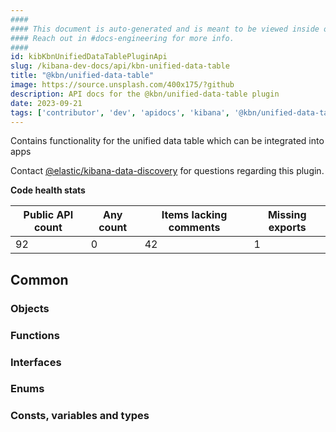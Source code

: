 ```yaml
---
####
#### This document is auto-generated and is meant to be viewed inside our experimental, new docs system.
#### Reach out in #docs-engineering for more info.
####
id: kibKbnUnifiedDataTablePluginApi
slug: /kibana-dev-docs/api/kbn-unified-data-table
title: "@kbn/unified-data-table"
image: https://source.unsplash.com/400x175/?github
description: API docs for the @kbn/unified-data-table plugin
date: 2023-09-21
tags: ['contributor', 'dev', 'apidocs', 'kibana', '@kbn/unified-data-table']
---
```


Contains functionality for the unified data table which can be integrated into apps

Contact [@elastic/kibana-data-discovery](https://github.com/orgs/elastic/teams/kibana-data-discovery) for questions regarding this plugin.

**Code health stats**

| Public API count  | Any count | Items lacking comments | Missing exports |
|-------------------|-----------|------------------------|-----------------|
| 92 | 0 | 42 | 1 |

## Common

### Objects
<DocDefinitionList data={kbnUnifiedDataTableObj.common.objects}/>

### Functions
<DocDefinitionList data={kbnUnifiedDataTableObj.common.functions}/>

### Interfaces
<DocDefinitionList data={kbnUnifiedDataTableObj.common.interfaces}/>

### Enums
<DocDefinitionList data={kbnUnifiedDataTableObj.common.enums}/>

### Consts, variables and types
<DocDefinitionList data={kbnUnifiedDataTableObj.common.misc}/>

